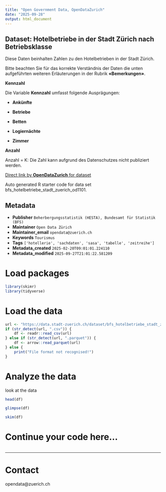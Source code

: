 ```yaml
---
title: "Open Government Data, OpenDataZurich"
date: "2025-09-28"
output: html_document
---
```


## Dataset: Hotelbetriebe in der Stadt Zürich nach Betriebsklasse

Diese Daten beinhalten Zahlen zu den Hotelbetrieben in der Stadt Zürich.

Bitte beachten Sie für das korrekte Verständnis der Daten die unten aufgeführten weiteren Erläuterungen in der Rubrik **«Bemerkungen»**.


**Kennzahl**

Die Variable **Kennzahl** umfasst folgende Ausprägungen:

- **Ankünfte** 

- **Betriebe** 

- **Betten**

- **Logiernächte**

- **Zimmer**
 





[]()

**Anzahl**

Anzahl = K: Die Zahl kann aufgrund des Datenschutzes nicht publiziert werden.

[]()



[Direct link by **OpenDataZurich** for dataset](https://data.stadt-zuerich.ch/dataset/bfs_hotelbetriebe_stadt_zuerich_od1101)

Auto generated R starter code for data set bfs_hotelbetriebe_stadt_zuerich_od1101.

## Metadata

- **Publisher** `Beherbergungsstatistik (HESTA), Bundesamt für Statistik (BFS)`
- **Maintainer** `Open Data Zürich`
- **Maintainer_email** `opendata@zuerich.ch`
- **Keywords** `Tour­is­mus`
- **Tags** `['hotellerie', 'sachdaten', 'sasa', 'tabelle', 'zeitreihe']`
- **Metadata_created** `2025-02-20T09:01:01.224110`
- **Metadata_modified** `2025-09-27T21:01:22.581209`


# Load packages

```r
library(skimr)
library(tidyverse)
```

# Load the data

```r
url <- "https://data.stadt-zuerich.ch/dataset/bfs_hotelbetriebe_stadt_zuerich_od1101/download/WIR110OD1101.csv"
if (str_detect(url, ".csv")) {
    df <- readr::read_csv(url)
} else if (str_detect(url, ".parquet")) {
    df <- arrow::read_parquet(url)
} else {
    print("File format not recognised!")
}
```

# Analyze the data

look at the data
```r
head(df)
```

```r
glimpse(df)
```

```r
skim(df)
```

# Continue your code here...

```r

```

------------------------------------------------------------------------

# Contact

opendata@zuerich.ch
